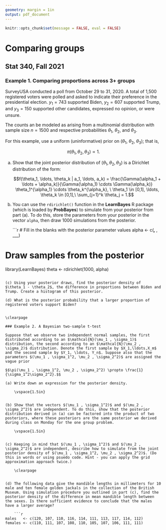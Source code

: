 ```yaml
---
geometry: margin = 1in
output: pdf_document
---
```



```r
knitr::opts_chunk$set(message = FALSE, eval = FALSE)
```

\pagenumbering{gobble} 

# Comparing groups
## Stat 340, Fall 2021


### Example 1. Comparing proportions across 3+ groups

SurveyUSA conducted a poll from October 29 to 31, 2020. A total of 1,500 registered voters were polled and asked to indicate their preference in the presidential election. $y_1 = 743$ supported Biden, $y_2 = 607$ supported Trump, and $y_3 = 150$ supported other candidates, expressed no opinion, or were unsure. 

The counts an be modeled as arising from a multinomial distribution with sample size $n=1500$ and respective probabilities $\theta_1$, $\theta_2$, and $\theta_3$.

For this example, use a uniform (uninformative) prior on ($\theta_1$, $\theta_2$, $\theta_3$); that is,

$$\pi(\theta_1, \theta_2, \theta_3) \propto 1.$$

(a) Show that the joint posterior distribution of $(\theta_1, \theta_2, \theta_3)$ is a Dirichlet distribution of the form:

    $$f(\theta_1, \ldots, \theta_k | a_1, \ldots, a_k) = 
\frac{\Gamma(\alpha_1 + \ldots + \alpha_k)}{\Gamma(\alpha_1) \cdots \Gamma(\alpha_k)} \theta_1^{\alpha_1} \cdots \theta_k^{\alpha_k}, \ \theta_1 \in [0,1], \ldots, \theta_k \in [0,1],\ \sum_{j=1}^k \theta_j = 1.$$

    \vspace{2in}


(b) You can use the `rdirichlet()` function in the **LearnBayes** R package (which is loaded by **ProbBayes**) to simulate from your posterior from part (a). To do this, store the parameters from your posterior in the vector `alpha`, then draw 1000 simulations from the posterior.

    ```r
# Fill in the blanks with the posterior parameter values
alpha <- c(___, ___, ___) 

# Draw samples from the posterior
library(LearnBayes)
theta <- rdirichlet(1000, alpha)
```

(c) Using your posterior draws, find the posterior density of $\theta_1 - \theta_2$, the difference in proportions between Biden and Trump. Create a histogram of this posterior.

(d) What is the posterior probability that a larger proportion of registered voters support Biden?


\clearpage

### Example 2. A Bayesian two-sample t-test

Suppose that we observe two independent normal samples, the first distributed according to an $\mathcal{N}(\mu_1 , \sigma_1)$ distribution, the second according to an $\mathcal{N}(\mu_2 , \sigma_2)$ distribution. Denote the first sample by $X_1,\ldots,X_m$ and the second sample by $Y_1, \ldots, Y_n$. Suppose also that the parameters $(\mu_1 , \sigma_1^2, \mu_2 , \sigma_2^2)$ are assigned the vague prior

$$\pi(\mu_1 , \sigma_1^2, \mu_2 , \sigma_2^2) \propto \frac{1}{\sigma_1^2\sigma_2^2}.$$

(a) Write down an expression for the posterior density.

    \vspace{1.5in}


(b) Show that the vectors $(\mu_1 , \sigma_1^2)$ and $(\mu_2 , \sigma_2^2)$ are independent. To do this, show that the posterior distribution derived in (a) can be factored into the product of two posteriors, where these posteriors are the same posterior we derived during class on Monday for the one group problem.

    \vspace{1.5in}


(c) Keeping in mind that $(\mu_1 , \sigma_1^2)$ and $(\mu_2 , \sigma_2^2)$ are independent, describe how to simulate from the joint posterior density of $(\mu_1 , \sigma_1^2, \mu_2 , \sigma_2^2)$. (Do this in words or using psuedo code. Hint - you can apply the grid approximation approach twice.)

    \clearpage


(d) The following data give the mandible lengths in millimeters for 10 male and ten female golden jackals in the collection of the British Museum. Using simulation procedure you outlined in part (c), find the posterior density of the difference in mean mandible length between the sexes. Is there sufficient evidence to conclude that the males have a larger average?

    ```r
males   <- c(120, 107, 110, 116, 114, 111, 113, 117, 114, 112)
females <- c(110, 111, 107, 108, 110, 105, 107, 106, 111, 111)
```



